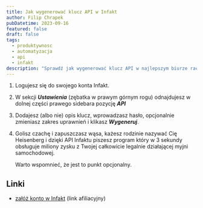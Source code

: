 ```yaml
---
title: Jak wygenerować klucz API w Infakt
author: Filip Chrapek
pubDatetime: 2023-09-16
featured: false
draft: false
tags:
  - produktywnosc
  - automatyzacja
  - api
  - infakt
description: "Sprawdź jak wygenerować klucz API w najlepszym biurze rachunkowym online w kilku masywnie prostych krokach."
---
```




1. Logujesz się do swojego konta Infakt.

2. W sekcji **_Ustawienia_** (zębatka w prawym górnym rogu) odnajdujesz w dolnej części prawego sidebara pozycję **_API_**

3. Dodajesz (albo nie) opis klucz, wprowadzasz hasło, opcjonalnie zmieniasz zakres uprawnień i klikasz **_Wygeneruj_**.

4. Golisz czachę i zapuszczasz wąsa, każesz rodzinie nazywać Cię Heisenberg i dzięki API Infaktu piszesz program który w 3 sekundy obsługuje miliony zysku z Twojej całkowicie legalnie działającej myjni samochodowej.

   Warto wspomnieć, że jest to punkt opcjonalny.

<BlogPostImage
  src={heisenbergHat}
  alt="Ty, po wygenerowniu klucza API w Infakt"
  figcaption="Ty, po wygenerowniu klucza API w Infakt"
/>

## Linki

- <a href="https://www.infakt.pl/polecam/fchrapek-infakt" target="_blank">załóż konto w Infakt</a> (link afiliacyjny)
